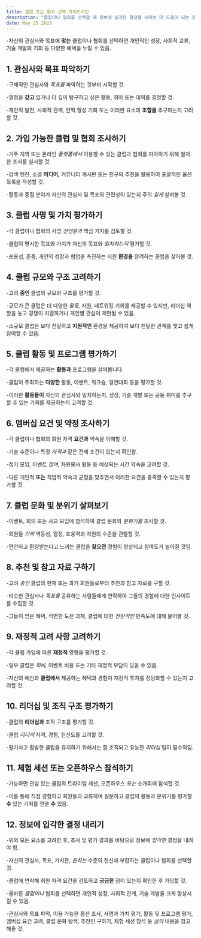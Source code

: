 ```yaml
---
title: 클럽 또는 협회 선택 가이드라인
description: "클럽이나 협회를 선택할 때 정보에 입각한 결정을 내리는 데 도움이 되는 종합적인 가이드라인을 제시합니다."
date: May 25 2023
---
```

-자신의 관심사와 목표에 **맞는** 클럽이나 협회를 선택하면 개인적인 성장, 사회적 교류, 기술 개발의 기회 등 다양한 혜택을 누릴 수 있음.

## 1. 관심사와 목표 파악하기
-구체적인 관심사와 _목표를_ 파악하는 것부터 시작할 것. 



-열정을 **갖고** 있거나 더 깊이 탐구하고 싶은 활동, 취미 또는 대의를 결정할 것. 



-개인적 발전, 사회적 관계, 인맥 형성 기회 또는 이러한 요소의 **조합을** 추구하는지 고려할 것.

## 2. 가입 가능한 클럽 및 협회 조사하기
-거주 지역 또는 온라인 _플랫폼에서_ 이용할 수 있는 클럽과 협회를 파악하기 위해 철저한 조사를 실시할 것. 



-검색 엔진, 소셜 **미디어,** 커뮤니티 게시판 또는 친구의 추천을 활용하여 포괄적인 옵션 목록을 작성할 것. 



-활동과 중점 분야가 자신의 관심사 및 목표와 관련성이 있는지 주의 _깊게_ 살펴볼 것.

## 3. 클럽 사명 및 가치 평가하기
-각 클럽이나 협회의 사명 _선언문과_ 핵심 가치를 검토할 것. 



-클럽이 명시한 목표와 가치가 자신의 목표와 _일치하는지_ 평가할 것. 



-포용성, 존중, 개인의 성장과 협업을 촉진하는 지원 **환경을** 장려하는 클럽을 찾아볼 것.

## 4. 클럽 규모와 구조 고려하기
-고려 **중인** 클럽의 규모와 구조를 평가할 것. 



-규모가 큰 클럽은 더 다양한 _활동,_ 자원, 네트워킹 기회를 제공할 수 있지만, 리더십 역할을 놓고 경쟁이 치열하거나 개인별 관심이 제한될 수 있음. 



-소규모 클럽은 보다 친밀하고 **지원적인** 환경을 제공하여 보다 친밀한 관계를 맺고 쉽게 참여할 수 있음.

## 5. 클럽 활동 및 프로그램 평가하기
-각 클럽에서 제공하는 **활동과** 프로그램을 살펴봅니다. 



-클럽이 주최하는 **다양한** 활동, 이벤트, 워크숍, 경연대회 등을 평가할 것. 



-이러한 **활동들이** 자신의 관심사와 일치하는지, 성장, 기술 개발 또는 공동 취미를 추구할 수 있는 기회를 제공하는지 고려할 것.

## 6. 멤버십 요건 및 약정 조사하기
-각 클럽이나 협회의 회원 자격 **요건과** 약속을 이해할 것. 



-기술 수준이나 특정 _자격과_ 같은 전제 조건이 있는지 확인함. 



-정기 모임, 이벤트 _참여,_ 자원봉사 활동 등 예상되는 시간 약속을 고려할 것. 



-다른 개인적 **또는** 직업적 약속과 균형을 맞추면서 이러한 요건을 충족할 수 있는지 평가할 것.

## 7. 클럽 문화 및 분위기 살펴보기
-이벤트, 회의 또는 사교 모임에 참석하여 클럽 문화와 _분위기를_ 조사할 것. 



-회원들 _간의_ 역동성, 열정, 포용력과 지원의 수준을 관찰할 것. 



-편안하고 환영받는다고 느끼는 클럽을 **찾으면** 경험이 향상되고 참여도가 높아질 것임.

## 8. 추천 및 참고 자료 구하기
-고려 _중인_ 클럽의 현재 또는 과거 회원들로부터 추천과 참고 자료를 구할 것. 



-비슷한 관심사나 _목표를_ 공유하는 사람들에게 연락하여 그들의 경험에 대한 인사이트를 수집할 것. 



-그들이 얻은 혜택, 직면한 도전 과제, 클럽에 대한 _전반적인_ 만족도에 대해 물어볼 것.

## 9. 재정적 고려 사항 고려하기
-각 클럽 가입에 따른 **재정적** 영향을 평가할 것. 



-일부 클럽은 _회비,_ 이벤트 비용 또는 기타 재정적 부담이 있을 수 있음. 



-자신의 예산과 **클럽에서** 제공하는 혜택과 경험이 재정적 투자를 정당화할 수 있는지 고려할 것.

## 10. 리더십 및 조직 구조 평가하기
-클럽의 **리더십과** 조직 구조를 평가할 것. 



-클럽 _리더의_ 자격, 경험, 헌신도를 고려할 것. 



-활기차고 활발한 클럽을 유지하기 위해서는 잘 조직되고 유능한 _리더십_ 팀이 필수적임.

## 11. 체험 세션 또는 오픈하우스 참석하기
-가능하면 관심 있는 클럽의 트라이얼 세션, 오픈하우스 _또는_ 소개회에 참석할 것. 



-이를 통해 직접 경험하고 회원들과 교류하며 질문하고 클럽의 활동과 분위기를 평가할 **수** 있는 기회를 얻을 **수** 있음.

## 12. 정보에 입각한 결정 내리기
-위의 모든 요소를 고려한 후, 조사 및 평가 결과를 바탕으로 정보에 _입각한_ 결정을 내려야 함. 



-자신의 관심사, 목표, 가치관, _원하는_ 수준의 헌신에 부합하는 클럽이나 협회를 선택할 것. 



-클럽에 연락해 회원 자격 요건을 검토하고 **궁금한** 점이 있는지 확인한 후 가입할 것.

-올바른 _클럽이나_ 협회를 선택하면 개인적 성장, 사회적 관계, 기술 개발을 크게 향상시킬 수 있음. 



-관심사와 목표 파악, 이용 가능한 옵션 조사, 사명과 가치 평가, 활동 및 프로그램 평가, 멤버십 요건 고려, 클럽 문화 탐색, 추천인 구하기, 체험 세션 참석 등 _글의_ 내용을 참고해줄 것.
